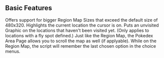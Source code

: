 ## Basic Features 
<Callout type="random" title="Bigger Map Support">
  Offers support for bigger Region Map Sizes that exceed the default size of 480x320.
</Callout>
<Callout type="random" title="Location Highlighting">
  Highlights the current location the cursor is on.
</Callout>
<Callout type="random" title="Unvisited Location Marking">
  Puts an unvisited Graphic on the locations that haven't been visited yet. (Only applies to locations with a fly spot defined.)
</Callout>
<Callout type="random" title="Pokedex Area Map Scrolling" >
  Just like the Region Map, the Pokedex Area Page allows you to scroll the map as well (if applyable).
</Callout>
<Callout type="random" title="Smart Option Selection">
  While on the Region Map, the script will remember the last chosen option in the choice menus.
</Callout>